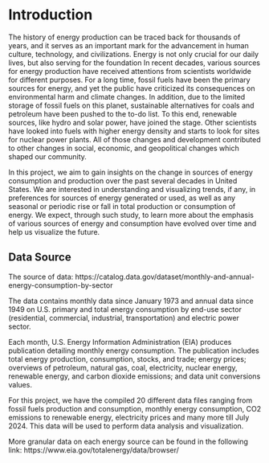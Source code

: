 # Introduction

The history of energy production can be traced back for thousands of years, and it serves as an important mark for the advancement in human culture, technology, and civilizations. Energy is not only crucial for our daily lives, but also serving for the foundation In recent decades, various sources for energy production have received attentions from scientists worldwide for different purposes. For a long time, fossil fuels have been the primary sources for energy, and yet the public have criticized its consequences on environmental harm and climate changes. In addition, due to the limited storage of fossil fuels on this planet, sustainable alternatives for coals and petroleum have been pushed to the to-do list. To this end, renewable sources, like hydro and solar power, have joined the stage. Other scientists have looked into fuels with higher energy density and starts to look for sites for nuclear power plants. All of those changes and development contributed to other changes in social, economic, and geopolitical changes which shaped our community.

In this project, we aim to gain insights on the change in sources of energy consumption and production over the past several decades in United States. We are interested in understanding and visualizing trends, if any, in preferences for sources of energy generated or used, as well as any seasonal or periodic rise or fall in total production or consumption of energy. We expect, through such study, to learn more about the emphasis of various sources of energy and consumption have evolved over time and help us visualize the future.

## Data Source

The source of data: https://catalog.data.gov/dataset/monthly-and-annual-energy-consumption-by-sector

The data contains monthly data since January 1973 and annual data since 1949 on U.S. primary and total energy consumption by end-use sector (residential, commercial, industrial, transportation) and electric power sector. 

Each month, U.S. Energy Information Administration (EIA) produces publication detailing monthly energy consumption. The publication includes total energy production, consumption, stocks, and trade; energy prices; overviews of petroleum, natural gas, coal, electricity, nuclear energy, renewable energy, and carbon dioxide emissions; and data unit conversions values. 

For this project, we have the compiled 20 different data files ranging from fossil fuels production and consumption, monthly energy consumption, CO2 emissions to renewable energy, electricity prices and many more till July 2024. This data will be used to perform data analysis and visualization. 

More granular data on each energy source can be found in the following link: https://www.eia.gov/totalenergy/data/browser/



